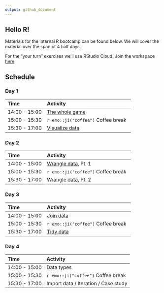```yaml
---
output: github_document
---
```


## Hello R!

Materials for the internal R bootcamp can be found below. We will cover 
the material over the span of 4 half days.

For the "your turn" exercises we'll use RStudio Cloud. Join the workspace 
[here](https://rstd.io/bootcamper-cloud).

## Schedule

### Day 1

| Time          | Activity                     |
| :------------ | :--------------------------- |
| 14:00 - 15:00 | [The whole game](https://rstudio-education.github.io/bootcamper/slides/01-whole-game/01-whole-game.html)   |
| 15:00 - 15:30 | `r emo::ji("coffee")` Coffee break |
| 15:30 - 17:00 | [Visualize data](https://rstudio-education.github.io/bootcamper/slides/02-visualize-data/02-visualize-data.html)  |

### Day 2
| Time          | Activity                     |
| :------------ | :--------------------------- |
| 14:00 - 15:00 | [Wrangle data](https://rstudio-education.github.io/bootcamper/slides/03-wrangle-data/03-wrangle-data.html), Pt. 1                      |
| 15:00 - 15:30 | `r emo::ji("coffee")` Coffee break |
| 15:30 - 17:00 | [Wrangle data](https://rstudio-education.github.io/bootcamper/slides/03-wrangle-data/03-wrangle-data.html), Pt. 2                      |

### Day 3

| Time          | Activity                     |
| :------------ | :--------------------------- |
| 14:00 - 15:00 | [Join data](https://rstudio-education.github.io/bootcamper/slides/04-join-data/04-join-data.html)                                   |
| 15:00 - 15:30 | `r emo::ji("coffee")` Coffee break |
| 15:30 - 17:00 | [Tidy data](https://rstudio-education.github.io/bootcamper/slides/05-tidy-data/05-tidy-data.html)                    |

### Day 4
| Time          | Activity                     |
| :------------ | :--------------------------- |
| 14:00 - 15:00 | Data types                   |
| 15:00 - 15:30 | `r emo::ji("coffee")` Coffee break |
| 15:30 - 17:00 | Import data / Iteration / Case study       |
